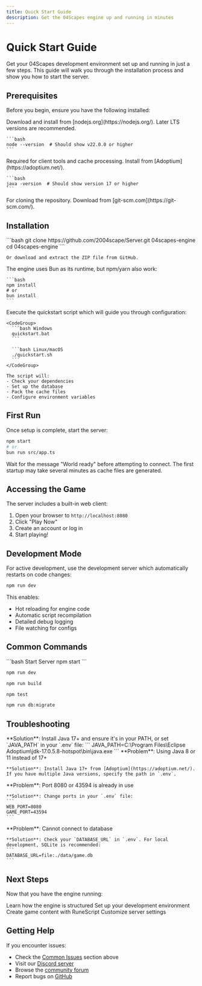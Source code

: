 ```yaml
---
title: Quick Start Guide
description: Get the 04Scapes engine up and running in minutes
---
```


# Quick Start Guide

Get your 04Scapes development environment set up and running in just a few steps. This guide will walk you through the installation process and show you how to start the server.

## Prerequisites

Before you begin, ensure you have the following installed:

<AccordionGroup>
  <Accordion title="Node.js 22+">
    Download and install from [nodejs.org](https://nodejs.org/). Later LTS versions are recommended.
    
    ```bash
    node --version  # Should show v22.0.0 or higher
    ```
  </Accordion>
  
  <Accordion title="Java 17+ (JDK)">
    Required for client tools and cache processing. Install from [Adoptium](https://adoptium.net/).
    
    ```bash
    java -version  # Should show version 17 or higher
    ```
  </Accordion>
  
  <Accordion title="Git (optional)">
    For cloning the repository. Download from [git-scm.com](https://git-scm.com/).
  </Accordion>
</AccordionGroup>

## Installation

<Steps>
  <Step title="Clone the Repository">
    ```bash
    git clone https://github.com/2004scape/Server.git 04scapes-engine
    cd 04scapes-engine
    ```
    
    Or download and extract the ZIP file from GitHub.
  </Step>

  <Step title="Install Dependencies">
    The engine uses Bun as its runtime, but npm/yarn also work:
    
    ```bash
    npm install
    # or
    bun install
    ```
  </Step>

  <Step title="Run Initial Setup">
    Execute the quickstart script which will guide you through configuration:
    
    <CodeGroup>
      ```bash Windows
      quickstart.bat
      ```
      
      ```bash Linux/macOS
      ./quickstart.sh
      ```
    </CodeGroup>
    
    The script will:
    - Check your dependencies
    - Set up the database
    - Pack the cache files
    - Configure environment variables
  </Step>
</Steps>

## First Run

Once setup is complete, start the server:

```bash
npm start
# or
bun run src/app.ts
```

<Note>
  Wait for the message "World ready" before attempting to connect. The first startup may take several minutes as cache files are generated.
</Note>

## Accessing the Game

The server includes a built-in web client:

1. Open your browser to `http://localhost:8080`
2. Click "Play Now" 
3. Create an account or log in
4. Start playing!

## Development Mode

For active development, use the development server which automatically restarts on code changes:

```bash
npm run dev
```

This enables:
- Hot reloading for engine code
- Automatic script recompilation
- Detailed debug logging
- File watching for configs

## Common Commands

<CodeGroup>
  ```bash Start Server
  npm start
  ```
  
  ```bash Development Mode
  npm run dev
  ```
  
  ```bash Build Cache
  npm run build
  ```
  
  ```bash Run Tests
  npm test
  ```
  
  ```bash Database Migration
  npm run db:migrate
  ```
</CodeGroup>

## Troubleshooting

<AccordionGroup>
  <Accordion title='"java" is not recognized'>
    **Solution**: Install Java 17+ and ensure it's in your PATH, or set `JAVA_PATH` in your `.env` file:
    ```
    JAVA_PATH=C:\Program Files\Eclipse Adoptium\jdk-17.0.5.8-hotspot\bin\java.exe
    ```
  </Accordion>
  
  <Accordion title="Class file version error">
    **Problem**: Using Java 8 or 11 instead of 17+
    
    **Solution**: Install Java 17+ from [Adoptium](https://adoptium.net/). If you have multiple Java versions, specify the path in `.env`.
  </Accordion>
  
  <Accordion title="Port already in use">
    **Problem**: Port 8080 or 43594 is already in use
    
    **Solution**: Change ports in your `.env` file:
    ```
    WEB_PORT=8080
    GAME_PORT=43594
    ```
  </Accordion>
  
  <Accordion title="Database connection errors">
    **Problem**: Cannot connect to database
    
    **Solution**: Check your `DATABASE_URL` in `.env`. For local development, SQLite is recommended:
    ```
    DATABASE_URL=file:./data/game.db
    ```
  </Accordion>
</AccordionGroup>

## Next Steps

Now that you have the engine running:

<CardGroup cols={2}>
  <Card title="Architecture Overview" href="/architecture/overview" icon="building">
    Learn how the engine is structured
  </Card>
  <Card title="Development Setup" href="/development/setup" icon="code">
    Set up your development environment
  </Card>
  <Card title="Writing Scripts" href="/scripting/overview" icon="scroll">
    Create game content with RuneScript
  </Card>
  <Card title="Configuration" href="/configuration" icon="gear">
    Customize server settings
  </Card>
</CardGroup>

## Getting Help

If you encounter issues:

- Check the [Common Issues](#troubleshooting) section above
- Visit our [Discord server](https://discord.gg/lostcity)
- Browse the [community forum](https://lostcity.rs)
- Report bugs on [GitHub](https://github.com/2004scape/Server/issues)
